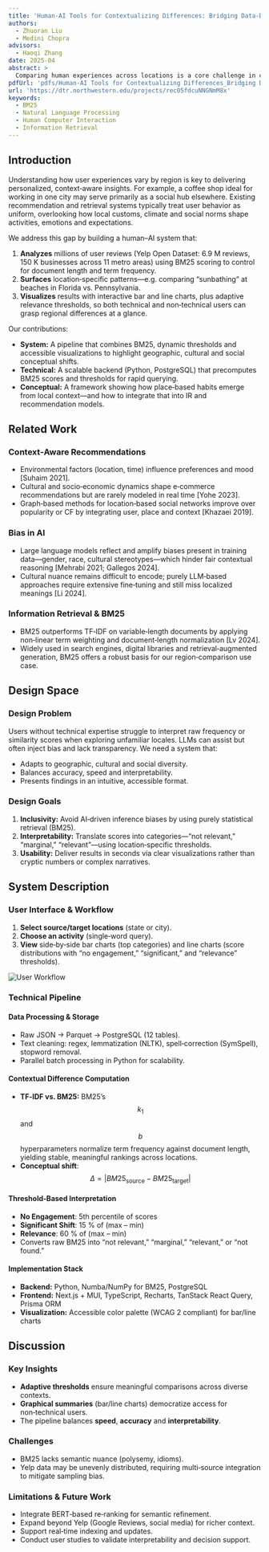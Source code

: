 ```yaml
---
title: 'Human-AI Tools for Contextualizing Differences: Bridging Data-Driven Insights with Real-World Interpretability'
authors:
  - Zhuoran Liu
  - Medini Chopra
advisors:
  - Haoqi Zhang
date: 2025-04
abstract: >
  Comparing human experiences across locations is a core challenge in computational social science, HCI, and information retrieval. Although Yelp reviews provide abundant data, TF‑IDF’s document‑length bias, coarse category granularity, and ranking inconsistencies impede reliable cross‑location insights. We introduce a human–AI system that applies BM25 scoring with a threshold‑based relevance model to adjust term weights and surface conceptual shifts. Interactive visualizations make results accessible to both technical and non‑technical audiences. Evaluated on cross‑location review datasets, our approach delivers robust rankings and accurate detection of contextual differences, advancing human‑centered AI, scalable comparative analytics, and interpretability in information retrieval.
pdfUrl: 'pdfs/Human-AI Tools for Contextualizing Differences_Bridging Data-Driven Insights with Real-World Interpretability.pdf'
url: 'https://dtr.northwestern.edu/projects/rec05fdcuNNGNmM8x'
keywords:
  - BM25
  - Natural Language Processing
  - Human Computer Interaction
  - Information Retrieval
---
```


## Introduction

Understanding how user experiences vary by region is key to delivering personalized, context‑aware insights. For example, a coffee shop ideal for working in one city may serve primarily as a social hub elsewhere. Existing recommendation and retrieval systems typically treat user behavior as uniform, overlooking how local customs, climate and social norms shape activities, emotions and expectations.  

We address this gap by building a human–AI system that:

1. **Analyzes** millions of user reviews (Yelp Open Dataset: 6.9 M reviews, 150 K businesses across 11 metro areas) using BM25 scoring to control for document length and term frequency.
2. **Surfaces** location‑specific patterns—e.g. comparing “sunbathing” at beaches in Florida vs. Pennsylvania.
3. **Visualizes** results with interactive bar and line charts, plus adaptive relevance thresholds, so both technical and non‑technical users can grasp regional differences at a glance.

Our contributions:

- **System:** A pipeline that combines BM25, dynamic thresholds and accessible visualizations to highlight geographic, cultural and social conceptual shifts.
- **Technical:** A scalable backend (Python, PostgreSQL) that precomputes BM25 scores and thresholds for rapid querying.
- **Conceptual:** A framework showing how place‑based habits emerge from local context—and how to integrate that into IR and recommendation models.

## Related Work

### Context‑Aware Recommendations  
- Environmental factors (location, time) influence preferences and mood [Suhaim 2021].  
- Cultural and socio‑economic dynamics shape e‑commerce recommendations but are rarely modeled in real time [Yohe 2023].  
- Graph‑based methods for location‑based social networks improve over popularity or CF by integrating user, place and context [Khazaei 2019].

### Bias in AI  
- Large language models reflect and amplify biases present in training data—gender, race, cultural stereotypes—which hinder fair contextual reasoning [Mehrabi 2021; Gallegos 2024].  
- Cultural nuance remains difficult to encode; purely LLM‑based approaches require extensive fine‑tuning and still miss localized meanings [Li 2024].

### Information Retrieval & BM25  
- BM25 outperforms TF‑IDF on variable‐length documents by applying non‑linear term weighting and document‑length normalization [Lv 2024].  
- Widely used in search engines, digital libraries and retrieval‑augmented generation, BM25 offers a robust basis for our region‑comparison use case.

## Design Space

### Design Problem  
Users without technical expertise struggle to interpret raw frequency or similarity scores when exploring unfamiliar locales. LLMs can assist but often inject bias and lack transparency. We need a system that:

- Adapts to geographic, cultural and social diversity.
- Balances accuracy, speed and interpretability.
- Presents findings in an intuitive, accessible format.

### Design Goals  
1. **Inclusivity:** Avoid AI‑driven inference biases by using purely statistical retrieval (BM25).  
2. **Interpretability:** Translate scores into categories—“not relevant,” “marginal,” “relevant”—using location‑specific thresholds.  
3. **Usability:** Deliver results in seconds via clear visualizations rather than cryptic numbers or complex narratives.

## System Description

### User Interface & Workflow  
1. **Select source/target locations** (state or city).  
2. **Choose an activity** (single‑word query).  
3. **View** side‑by‑side bar charts (top categories) and line charts (score distributions with “no engagement,” “significant,” and “relevance” thresholds).  

![User Workflow](/images/research/account-difference-user-workflow.jpg)

### Technical Pipeline

#### Data Processing & Storage  
- Raw JSON → Parquet → PostgreSQL (12 tables).  
- Text cleaning: regex, lemmatization (NLTK), spell‑correction (SymSpell), stopword removal.  
- Parallel batch processing in Python for scalability.

#### Contextual Difference Computation  
- **TF‑IDF vs. BM25:** BM25’s $$k_1$$ and $$b$$ hyperparameters normalize term frequency against document length, yielding stable, meaningful rankings across locations.  
- **Conceptual shift**: $$\Delta = |BM25_{\text{source}} - BM25_{\text{target}}|$$

#### Threshold‑Based Interpretation  
- **No Engagement**: 5th percentile of scores  
- **Significant Shift**: 15 % of (max – min)  
- **Relevance**: 60 % of (max – min)  
- Converts raw BM25 into “not relevant,” “marginal,” “relevant,” or “not found.”

#### Implementation Stack  
- **Backend:** Python, Numba/NumPy for BM25, PostgreSQL  
- **Frontend:** Next.js + MUI, TypeScript, Recharts, TanStack React Query, Prisma ORM  
- **Visualization:** Accessible color palette (WCAG 2 compliant) for bar/line charts  

## Discussion

### Key Insights  
- **Adaptive thresholds** ensure meaningful comparisons across diverse contexts.  
- **Graphical summaries** (bar/line charts) democratize access for non‑technical users.  
- The pipeline balances **speed**, **accuracy** and **interpretability**.

### Challenges  
- BM25 lacks semantic nuance (polysemy, idioms).  
- Yelp data may be unevenly distributed, requiring multi‑source integration to mitigate sampling bias.

### Limitations & Future Work  
- Integrate BERT‑based re‑ranking for semantic refinement.  
- Expand beyond Yelp (Google Reviews, social media) for richer context.  
- Support real‑time indexing and updates.  
- Conduct user studies to validate interpretability and decision support.
